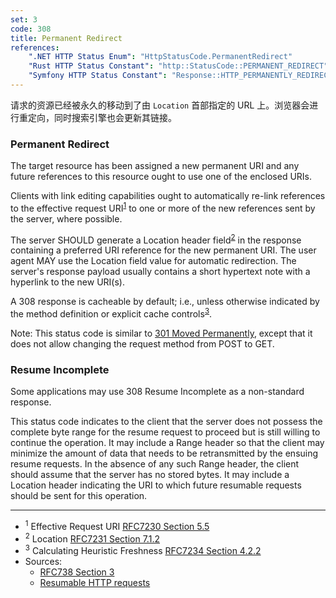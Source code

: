 ```yaml
---
set: 3
code: 308
title: Permanent Redirect
references:
    ".NET HTTP Status Enum": "HttpStatusCode.PermanentRedirect"
    "Rust HTTP Status Constant": "http::StatusCode::PERMANENT_REDIRECT"
    "Symfony HTTP Status Constant": "Response::HTTP_PERMANENTLY_REDIRECT"
---
```


<CodeTitle code={code} title={title} />

请求的资源已经被永久的移动到了由 `Location` 首部指定的 URL 上。浏览器会进行重定向，同时搜索引擎也会更新其链接。

### Permanent Redirect

The target resource has been assigned a new permanent URI and any future references to this resource ought to use one of the enclosed URIs.

Clients with link editing capabilities ought to automatically re-link references to the effective request URI<sup>[1](#ref-1)</sup> to one or more of the new references sent by the server, where possible.

The server SHOULD generate a Location header field<sup>[2](#ref-2)</sup> in the response containing a preferred URI reference for the new permanent URI. The user agent MAY use the Location field value for automatic redirection. The server's response payload usually contains a short hypertext note with a hyperlink to the new URI(s).

A 308 response is cacheable by default; i.e., unless otherwise indicated by the method definition or explicit cache controls<sup>[3](#ref-3)</sup>.

Note: This status code is similar to [301 Moved Permanently](/301), except that it does not allow changing the request method from POST to GET.

### Resume Incomplete

Some applications may use 308 Resume Incomplete as a non-standard response.

This status code indicates to the client that the server does not possess the
complete byte range for the resume request to proceed but is still
willing to continue the operation.
It may include a Range header so that the client may minimize the amount
of data that needs to be retransmitted by the ensuing resume requests.
In the absence of any such Range header, the client should assume that
the server has no stored bytes.
It may include a Location header indicating the URI to which future
resumable requests should be sent for this operation.

---

* <span id="ref-1"><sup>1</sup> Effective Request URI [RFC7230 Section 5.5][2]</span>
* <span id="ref-2"><sup>2</sup> Location [RFC7231 Section 7.1.2][3]</span>
* <span id="ref-3"><sup>3</sup> Calculating Heuristic Freshness [RFC7234 Section 4.2.2][4]</span>
* Sources:
  * [RFC738 Section 3][1]
  * [Resumable HTTP requests](5)

[1]: <https://tools.ietf.org/html/rfc7538#section-3>
[2]: <https://tools.ietf.org/html/rfc7230#section-5.5>
[3]: <https://tools.ietf.org/html/rfc7231#section-7.1.2>
[4]: <https://tools.ietf.org/html/rfc7234#section-4.2.2>
[5]: <https://web.archive.org/web/20151013212135/http://code.google.com/p/gears/wiki/ResumableHttpRequestsProposal#Status_Code:_308_Resume_Incomplete>
